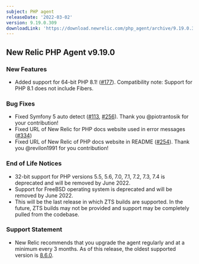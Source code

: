 ```yaml
---
subject: PHP agent
releaseDate: '2022-03-02'
version: 9.19.0.309
downloadLink: 'https://download.newrelic.com/php_agent/archive/9.19.0.309'
---
```


## New Relic PHP Agent v9.19.0 ##

### New Features ###

* Added support for 64-bit PHP 8.1! ([#177](https://github.com/newrelic/newrelic-php-agent/issues/177)). Compatibility note: Support for PHP 8.1 does not include Fibers.

### Bug Fixes ###

* Fixed Symfony 5 auto detect ([#113](https://github.com/newrelic/newrelic-php-agent/issues/113), [#256](https://github.com/newrelic/newrelic-php-agent/pull/256)). Thank you @piotrantosik for your contribution!
* Fixed URL of New Relic for PHP docs website used in error messages ([#334](https://github.com/newrelic/newrelic-php-agent/pull/334))
* Fixed URL of New Relic of PHP docs website in README ([#254](https://github.com/newrelic/newrelic-php-agent/pull/254)). Thank you @revilon1991 for you contribution!

### End of Life Notices ###

* 32-bit support for PHP versions 5.5, 5.6, 7.0, 7.1, 7.2, 7.3, 7.4 is deprecated and will be removed by June 2022.
* Support for FreeBSD operating system is deprecated and will be removed by June 2022.
* This will be the last release in which ZTS builds are supported. In the future, ZTS builds may not be provided and support may be completely pulled from the codebase.

### Support Statement ###
* New Relic recommends that you upgrade the agent regularly and at a minimum every 3 months. As of this release, the oldest supported version is [8.6.0](/docs/release-notes/agent-release-notes/php-release-notes/php-agent-860238/).
